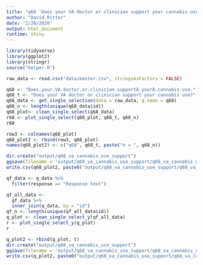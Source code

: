 ```yaml
---
title: "q68 'Does your VA doctor or clinician support your cannabis use?'"
author: "David Ritter"
date: "2/28/2020"
output: html_document
runtime: shiny
---
```


```r
library(tidyverse)
library(ggplot2)
library(stringr)
source("helper.R")
```

```r
raw_data <- read.csv("data/master.csv", stringsAsFactors = FALSE)
```

```r
q68 <- "Does.your.VA.doctor.or.clinician.supportÂ.yourÂ.cannabis.use."
q68_t <- "Does your VA doctor or clinician support your cannabis use?"
q68_data <- get_single_selection(data = raw_data, q.name = q68)
q68_n <- length(unique(q68_data$id))
q68_plot<- clean_single_select(q68_data)
r68 <- plot_single_select(q68_plot, q68_t, q68_n)
r68
```

```r
row3 <- colnames(q68_plot)
q68_plot2 <- rbind(row3, q68_plot)
names(q68_plot2) <- c("q68", q68_t, paste("n = ", q68_n))
```

```r
dir.create("output/q68_va_cannabis_use_support")
ggsave(filename = 'output/q68_va_cannabis_use_support/q68_va_cannabis_use_support.png', plot = r68, device = 'png')
write.csv(q68_plot2, paste0("output/q68_va_cannabis_use_support/q68_va_cannabis_use_support_", q68_n,".csv"), row.names=F)
```







```r
qf_data <- q_data %>%
  filter(response == "Response text")
```

```r
qf_all_data <- 
  qf_data %>%
  inner_join(q_data, by = "id")
qf_n <- length(unique(qf_all_data$id))
q_plot <- clean_single_select_y(qf_all_data)
r <- plot_single_select_y(q_plot)
r
```

```r
q_plot2 <- rbind(q_plot, t)
dir.create("output/q68_va_cannabis_use_support")
ggsave(filename = 'output/q68_va_cannabis_use_support/q68_va_cannabis_use_support.png', plot = r, device = 'png')
write.csv(q_plot2, paste0("output/q68_va_cannabis_use_support/q68_va_cannabis_use_support_", qf_n,".csv"), row.names=F)
```